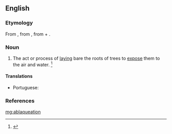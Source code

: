 ==English==

===Etymology===
From {{etyl|la|en}} {{m|la|ablaqueātiō||the process or act of digging or loosening the soil around the roots of a tree}}, from {{m|la|ablaqueō||disentangle}}, from {{m|la|ab||from, away from}} + {{m|la|laqueō||entangle, ensnare}}.

===Noun===
{{en-noun|-}}

# {{lb|en|obsolete}} The act or process of [[laying]] bare the roots of trees to [[expose]] them to the air and water. {{defdate|Attested from around (1350 to 1470) until the mid 18<sup>th</sup> century.}}<ref name=SOED>{{R:SOED5|page=5}}</ref>

====Translations====
{{trans-top|process of laying bare the roots of trees}}
* Portuguese: {{t|pt|ablaqueação|f}}
{{trans-mid}}
{{trans-bottom}}

===References===
<references/>
[[mg:ablaqueation]]